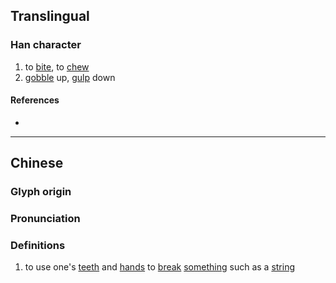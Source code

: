 {{character info}}
==Translingual==

===Han character===
{{Han char|rn=76|rad=欠|as=08|sn=12|four=17482|canj=EEEEO|ids=⿰叕欠}}

# to [[bite]], to [[chew]]
# [[gobble]] up, [[gulp]] down

====References====
* {{Han ref|kx=0568.200|dkj=16103|dj=0957.060|hdz=32144.060|uh=6B3C|ud=27452|bh=D9DD|bd=55773}}

----

==Chinese==
{{zh-forms}}

===Glyph origin===
{{Han etym}}

===Pronunciation===
{{zh-pron
|m=chǐ
|c=ci2,syut3
|mc=y
|oc=y
|ma=
|cat=v
}}

===Definitions===
{{zh-hanzi}}

# {{label|yue|Cantonese}} to use one's [[teeth]] and [[hand]]s to [[break]] [[something]] such as a [[string]]